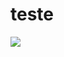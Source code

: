 # teste

![](https://i0.wp.com/cartacampinas.com.br/wordpress/wp-content/uploads/falas-de-bolsonaro-e-gra%C2%B4fico-da-covid-19-coronav%C3%ADrus.jpg)
